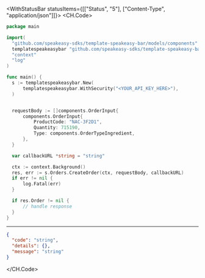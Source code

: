 

<WithStatusBar statusItems={[["Status", "5"], ["Content-Type", "application/json"]]}>
  <CH.Code>
  ```go CreateOrder.go
  package main

import(
	"github.com/speakeasy-sdks/template-speakeasy-bar/models/components"
	templatespeakeasybar "github.com/speakeasy-sdks/template-speakeasy-bar"
	"context"
	"log"
)

func main() {
    s := templatespeakeasybar.New(
        templatespeakeasybar.WithSecurity("<YOUR_API_KEY_HERE>"),
    )


    requestBody := []components.OrderInput{
        components.OrderInput{
            ProductCode: "NAC-3F2D1",
            Quantity: 715190,
            Type: components.OrderTypeIngredient,
        },
    }

    var callbackURL *string = "string"

    ctx := context.Background()
    res, err := s.Orders.CreateOrder(ctx, requestBody, callbackURL)
    if err != nil {
        log.Fatal(err)
    }

    if res.Order != nil {
        // handle response
    }
}
  ```
  ---

  ```json Example Response
  {
    "code": "string",
    "details": {},
    "message": "string"
  }
  ```
  </CH.Code>
</WithStatusBar>
